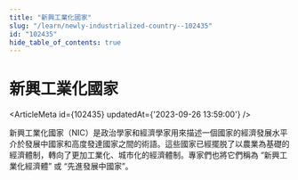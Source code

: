 ```yaml
---
title: "新興工業化國家"
slug: "/learn/newly-industrialized-country--102435"
id: "102435"
hide_table_of_contents: true
---
```



# 新興工業化國家

<ArticleMeta id={102435} updatedAt={'2023-09-26 13:59:00'} />
<div className='border-solid border-b border-t-0 my-4 border-[var(--ifm-color-gray-300)]' />

新興工業化國家（NIC）是政治學家和經濟學家用來描述一個國家的經濟發展水平介於發展中國家和高度發達國家之間的術語。這些國家已經擺脱了以農業為基礎的經濟體制，轉向了更加工業化、城市化的經濟體制。專家們也將它們稱為 “新興工業化經濟體” 或 “先進發展中國家”。
